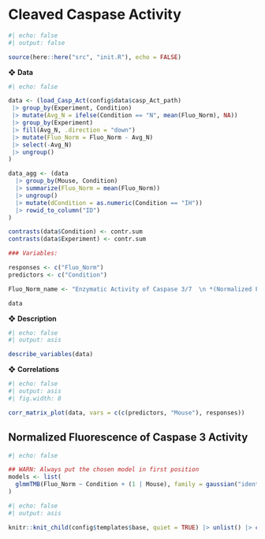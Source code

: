 # Cleaved Caspase Activity

```r
#| echo: false
#| output: false

source(here::here("src", "init.R"), echo = FALSE)
```

❖ **Data**

```r
#| echo: false

data <- (load_Casp_Act(config$data$casp_Act_path) 
 |> group_by(Experiment, Condition)
 |> mutate(Avg_N = ifelse(Condition == "N", mean(Fluo_Norm), NA))
 |> group_by(Experiment)
 |> fill(Avg_N, .direction = "down")
 |> mutate(Fluo_Norm = Fluo_Norm - Avg_N)
 |> select(-Avg_N)
 |> ungroup()
)

data_agg <- (data
  |> group_by(Mouse, Condition) 
  |> summarize(Fluo_Norm = mean(Fluo_Norm)) 
  |> ungroup() 
  |> mutate(dCondition = as.numeric(Condition == "IH")) 
  |> rowid_to_column("ID")
)

contrasts(data$Condition) <- contr.sum
contrasts(data$Experiment) <- contr.sum

### Variables:

responses <- c("Fluo_Norm")
predictors <- c("Condition")

Fluo_Norm_name <- "Enzymatic Activity of Caspase 3/7  \n *(Normalized Fluorescence)*"

data
```

❖ **Description**

```r
#| echo: false
#| output: asis

describe_variables(data)
```

❖ **Correlations**

```r
#| echo: false
#| output: asis
#| fig.width: 8

corr_matrix_plot(data, vars = c(c(predictors, "Mouse"), responses))
```

## Normalized Fluorescence of Caspase 3 Activity

```r
#| echo: false

## WARN: Always put the chosen model in first position
models <- list(
  glmmTMB(Fluo_Norm ~ Condition + (1 | Mouse), family = gaussian("identity"), data = data, REML = TRUE)
)
```

```r
#| echo: false
#| output: asis

knitr::knit_child(config$templates$base, quiet = TRUE) |> unlist() |> cat(sep = '\n')
```
